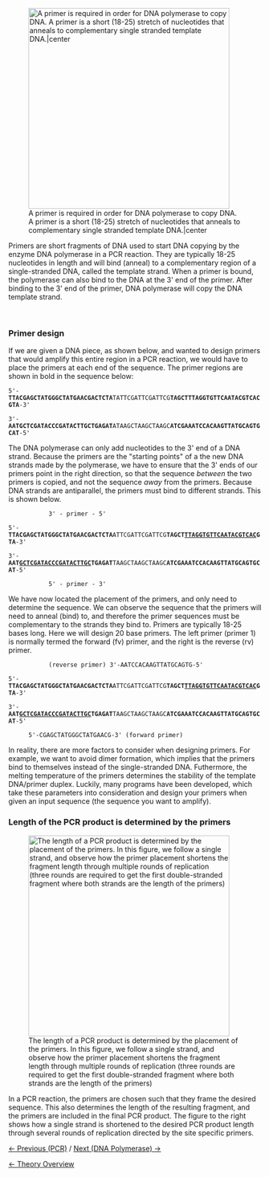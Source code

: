 [[File: polyprimer.png|frame|x400px|right|A primer is required in order for DNA polymerase to copy DNA. A primer is a short (18-25) stretch of nucleotides that anneals to complementary single stranded template DNA.|center]]


Primers are short fragments of DNA used to start DNA copying by the enzyme DNA polymerase in a PCR reaction. They are typically 18-25 nucleotides in length and will bind (anneal) to a complementary region of a single-stranded DNA, called the template strand. When a primer is bound, the polymerase can also bind to the DNA at the 3' end of the primer. After binding to the 3' end of the primer, DNA polymerase will copy the DNA template strand. 

<br style="clear: both" />

===Primer design===
If we are given a DNA piece, as shown below, and wanted to design primers that would amplify this entire region in a PCR reaction, we would have to place the primers at each end of the sequence. The primer regions are shown in bold in the sequence below:


<tt>5'-'''TTACGAGCTATGGGCTATGAACGACTCTA'''TATTCGATTCGATTCG'''TAGCTTTAGGTGTTCAATACGTCACGTA'''-3'</tt>

<tt>3'-'''AATGCTCGATACCCGATACTTGCTGAGAT'''ATAAGCTAAGCTAAGC'''ATCGAAATCCACAAGTTATGCAGTGCAT'''-5'</tt>


The DNA polymerase can only add nucleotides to the 3' end of a DNA strand. Because the primers are the "starting points" of a the new DNA strands made by the polymerase, we have to ensure that the 3' ends of our primers point in the right direction, so that the sequence ''between'' the two primers is copied, and not the sequence ''away'' from the primers. Because DNA strands are antiparallel, the primers must bind to different strands. This is shown below.

:::::::::::::::::<tt>3' - primer - 5'</tt>
<tt>5'-'''TTACGAGCTATGGGCTATGAACGACTCTA'''ATTCGATTCGATTCG'''TAGCT<span style="text-decoration: underline;">TTAGGTGTTCAATACGTCAC</span>GTA'''-3'</tt>

<tt>3'-'''AAT<span style="text-decoration: underline;">GCTCGATACCCGATACTTGC</span>TGAGAT'''TAAGCTAAGCTAAGC'''ATCGAAATCCACAAGTTATGCAGTGCAT'''-5'</tt>
::<tt>5' - primer - 3'</tt>
             
                                                                                                                                    
We have now located the placement of the primers, and only need to determine the sequence. We can observe the sequence that the primers will need to anneal (bind) to, and therefore the primer sequences must be complementary to the strands they bind to. Primers are typically 18-25 bases long. Here we will design 20 base primers. The left primer (primer 1) is normally termed the forward (fv) primer, and the right is the reverse (rv) primer.

::::::::::<tt>(reverse primer) 3'-AATCCACAAGTTATGCAGTG-5'</tt>
<tt>5'-'''TTACGAGCTATGGGCTATGAACGACTCTA'''ATTCGATTCGATTCG'''TAGCT<span style="text-decoration: underline;">TTAGGTGTTCAATACGTCAC</span>GTA'''-3'</tt>

<tt>3'-'''AAT<span style="text-decoration: underline;">GCTCGATACCCGATACTTGC</span>TGAGAT'''TAAGCTAAGCTAAGC'''ATCGAAATCCACAAGTTATGCAGTGCAT'''-5'</tt>
:<tt>5'-CGAGCTATGGGCTATGAACG-3' (forward primer)</tt>


In reality, there are more factors to consider when designing primers. For example, we want to avoid dimer formation, which implies that the primers bind to themselves instead of the single-stranded DNA. Futhermore, the melting temperature of the primers determines the stability of the template DNA/primer duplex. Luckily, many programs have been developed, which take these parameters into consideration and design your primers when given an input sequence (the sequence you want to amplify).

===Length of the PCR product is determined by the primers===
[[File: pcrlength.jpg|frame|x400px|The length of a PCR product is determined by the placement of the primers. In this figure, we follow a single strand, and observe how the primer placement shortens the fragment length through multiple rounds of replication (three rounds are required to get the first double-stranded fragment where both strands are the length of the primers)]]

In a PCR reaction, the primers are chosen such that they frame the desired sequence. This also determines the length of the resulting fragment, and the primers are included in the final PCR product. The figure to the right shows how a single strand is shortened to the desired PCR product length through several rounds of replication directed by the site specific primers.


[[PCR (Polymerase Chain Reaction)|&larr; Previous (PCR)]] / [[DNA Polymerase|Next (DNA Polymerase) &rarr;]]

[[CSI Case|&larr; Theory Overview]]